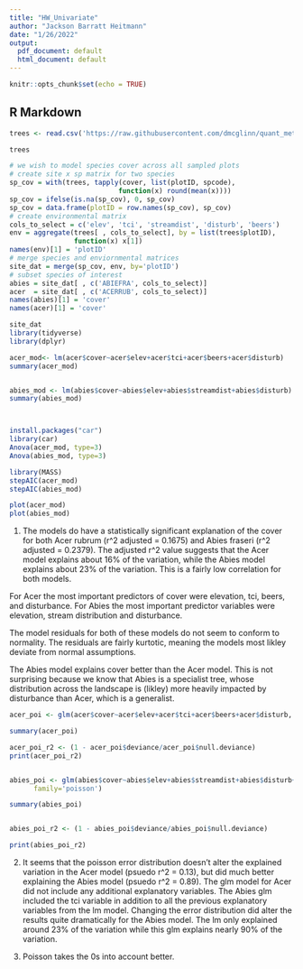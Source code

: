```yaml
---
title: "HW_Univariate"
author: "Jackson Barratt Heitmann"
date: "1/26/2022"
output:
  pdf_document: default
  html_document: default
---
```


```r
knitr::opts_chunk$set(echo = TRUE)
```

## R Markdown

```r
trees <- read.csv('https://raw.githubusercontent.com/dmcglinn/quant_methods/gh-pages/data/treedata_subset.csv')

trees

# we wish to model species cover across all sampled plots
# create site x sp matrix for two species 
sp_cov = with(trees, tapply(cover, list(plotID, spcode), 
                           function(x) round(mean(x))))
sp_cov = ifelse(is.na(sp_cov), 0, sp_cov)
sp_cov = data.frame(plotID = row.names(sp_cov), sp_cov)
# create environmental matrix
cols_to_select = c('elev', 'tci', 'streamdist', 'disturb', 'beers')
env = aggregate(trees[ , cols_to_select], by = list(trees$plotID), 
                function(x) x[1])
names(env)[1] = 'plotID'
# merge species and enviornmental matrices
site_dat = merge(sp_cov, env, by='plotID')
# subset species of interest
abies = site_dat[ , c('ABIEFRA', cols_to_select)]
acer  = site_dat[ , c('ACERRUB', cols_to_select)]
names(abies)[1] = 'cover'
names(acer)[1] = 'cover'

site_dat
library(tidyverse)
library(dplyr)

acer_mod<- lm(acer$cover~acer$elev+acer$tci+acer$beers+acer$disturb)
summary(acer_mod)


abies_mod <- lm(abies$cover~abies$elev+abies$streamdist+abies$disturb)
summary(abies_mod)



install.packages("car")
library(car)
Anova(acer_mod, type=3)
Anova(abies_mod, type=3)

library(MASS)
stepAIC(acer_mod)
stepAIC(abies_mod)

plot(acer_mod)
plot(abies_mod)

```

1. The models do have a statistically significant explanation of the cover for both Acer rubrum (r^2 adjusted = 0.1675) and Abies fraseri (r^2 adjusted = 0.2379). The adjusted r^2 value suggests that the Acer model explains about 16% of the variation, while the Abies model explains about 23% of the variation. This is a fairly low correlation for both models.   

For Acer the most important predictors of cover were elevation, tci, beers, and disturbance. For Abies the most important predictor variables were elevation, stream distribution and disturbance. 

The model residuals for both of these models do not seem to conform to normality. The residuals are fairly kurtotic, meaning the models most likley deviate from normal assumptions.  

The Abies model explains cover better than the Acer model. This is not surprising because we know that Abies is a specialist tree, whose distribution across the landscape is (likley) more heavily impacted by disturbance than Acer, which is a generalist. 

```r
acer_poi <- glm(acer$cover~acer$elev+acer$tci+acer$beers+acer$disturb, family='poisson')

summary(acer_poi)

acer_poi_r2 <- (1 - acer_poi$deviance/acer_poi$null.deviance)
print(acer_poi_r2)


abies_poi <- glm(abies$cover~abies$elev+abies$streamdist+abies$disturb+abies$tci, 
      family='poisson')

summary(abies_poi)


abies_poi_r2 <- (1 - abies_poi$deviance/abies_poi$null.deviance)

print(abies_poi_r2)
```

2. It seems that the poisson error distribution doesn't alter the explained variation in the Acer model (psuedo r^2 = 0.13), but did much better explaining the Abies model (psuedo r^2 = 0.89). The glm model for Acer did not include any additional explanatory variables. The Abies glm included the tci variable in addition to all the previous explanatory variables from the lm model. Changing the error distribution did alter the results quite dramatically for the Abies model. The lm only explained around 23% of the variation while this glm explains nearly 90% of the variation. 


3. Poisson takes the 0s into account better. 
